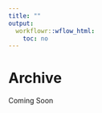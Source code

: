 ```yaml
---
title: ""
output:
  workflowr::wflow_html:
    toc: no
--- 
```


# Archive

<read-time>Coming Soon</read-time>
 